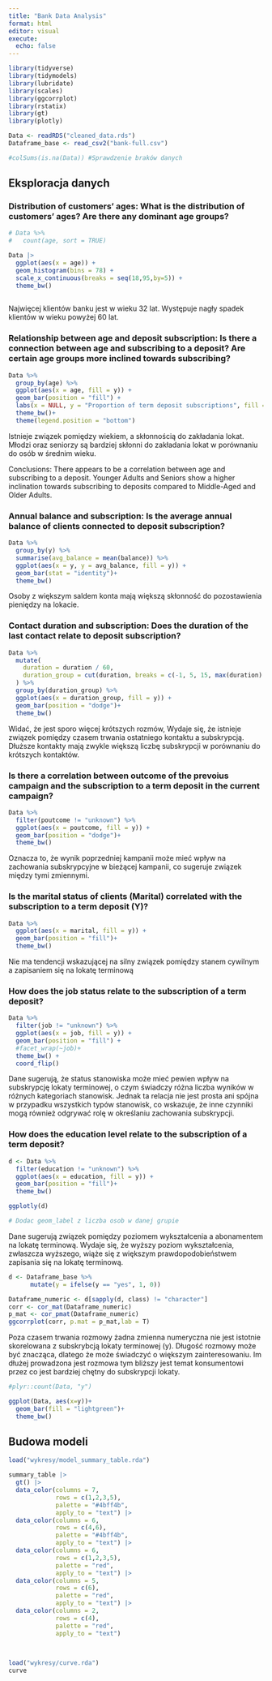 ```yaml
---
title: "Bank Data Analysis"
format: html
editor: visual
execute: 
  echo: false
---
```


```r

library(tidyverse)
library(tidymodels)
library(lubridate)
library(scales)
library(ggcorrplot)
library(rstatix)
library(gt)
library(plotly)
```

```r
Data <- readRDS("cleaned_data.rds")
Dataframe_base <- read_csv2("bank-full.csv")
```

```r
#colSums(is.na(Data)) #Sprawdzenie braków danych
```

## Eksploracja danych

### Distribution of customers' ages: What is the distribution of customers' ages? Are there any dominant age groups?

```r
# Data %>%
#   count(age, sort = TRUE)

Data |>
  ggplot(aes(x = age)) +
  geom_histogram(bins = 78) + 
  scale_x_continuous(breaks = seq(18,95,by=5)) +
  theme_bw()
 
```

Najwięcej klientów banku jest w wieku 32 lat. Występuje nagły spadek klientów w wieku powyżej 60 lat.

### Relationship between age and deposit subscription: Is there a connection between age and subscribing to a deposit? Are certain age groups more inclined towards subscribing?

```r
Data %>%
  group_by(age) %>%
  ggplot(aes(x = age, fill = y)) +
  geom_bar(position = "fill") +
  labs(x = NULL, y = "Proportion of term deposit subscriptions", fill = "Has the client subscribed a term deposit?") +
  theme_bw()+
  theme(legend.position = "bottom")
```

Istnieje związek pomiędzy wiekiem, a skłonnością do zakładania lokat. Młodzi oraz seniorzy są bardziej skłonni do zakładania lokat w porównaniu do osób w średnim wieku.

Conclusions: There appears to be a correlation between age and subscribing to a deposit. Younger Adults and Seniors show a higher inclination towards subscribing to deposits compared to Middle-Aged and Older Adults.

### Annual balance and subscription: Is the average annual balance of clients connected to deposit subscription?

```r
Data %>%
  group_by(y) %>%
  summarise(avg_balance = mean(balance)) %>%
  ggplot(aes(x = y, y = avg_balance, fill = y)) +
  geom_bar(stat = "identity")+
  theme_bw()
```

Osoby z większym saldem konta mają większą skłonność do pozostawienia pieniędzy na lokacie.

### Contact duration and subscription: Does the duration of the last contact relate to deposit subscription?

```r
Data %>%
  mutate(
    duration = duration / 60,
    duration_group = cut(duration, breaks = c(-1, 5, 15, max(duration) + 1), labels = c("Short", "Long", "Very long")), right = TRUE
  ) %>%
  group_by(duration_group) %>%
  ggplot(aes(x = duration_group, fill = y)) +
  geom_bar(position = "dodge")+
  theme_bw()

```

Widać, że jest sporo więcej krótszych rozmów, Wydaje się, że istnieje związek pomiędzy czasem trwania ostatniego kontaktu a subskrypcją. Dłuższe kontakty mają zwykle większą liczbę subskrypcji w porównaniu do krótszych kontaktów.

### Is there a correlation between outcome of the prevoius campaign and the subscription to a term deposit in the current campaign?

```r
Data %>%
  filter(poutcome != "unknown") %>% 
  ggplot(aes(x = poutcome, fill = y)) +
  geom_bar(position = "dodge")+
  theme_bw()
```

Oznacza to, że wynik poprzedniej kampanii może mieć wpływ na zachowania subskrypcyjne w bieżącej kampanii, co sugeruje związek między tymi zmiennymi.

### Is the marital status of clients (Marital) correlated with the subscription to a term deposit (Y)?

```r
Data %>%
  ggplot(aes(x = marital, fill = y)) +
  geom_bar(position = "fill")+
  theme_bw()
```

Nie ma tendencji wskazującej na silny związek pomiędzy stanem cywilnym a zapisaniem się na lokatę terminową

### How does the job status relate to the subscription of a term deposit?

```r
Data %>%
  filter(job != "unknown") %>% 
  ggplot(aes(x = job, fill = y)) + 
  geom_bar(position = "fill") +
  #facet_wrap(~job)+
  theme_bw() +
  coord_flip()
```

Dane sugerują, że status stanowiska może mieć pewien wpływ na subskrypcję lokaty terminowej, o czym świadczy różna liczba wyników w różnych kategoriach stanowisk. Jednak ta relacja nie jest prosta ani spójna w przypadku wszystkich typów stanowisk, co wskazuje, że inne czynniki mogą również odgrywać rolę w określaniu zachowania subskrypcji.

### How does the education level relate to the subscription of a term deposit?

```r
d <- Data %>%
  filter(education != "unknown") %>% 
  ggplot(aes(x = education, fill = y)) +
  geom_bar(position = "fill")+
  theme_bw()

ggplotly(d)

# Dodac geom_label z liczba osob w danej grupie
```

Dane sugerują związek pomiędzy poziomem wykształcenia a abonamentem na lokatę terminową. Wydaje się, że wyższy poziom wykształcenia, zwłaszcza wyższego, wiąże się z większym prawdopodobieństwem zapisania się na lokatę terminową.

```r
d <- Dataframe_base %>% 
      mutate(y = ifelse(y == "yes", 1, 0))

Dataframe_numeric <- d[sapply(d, class) != "character"]
corr <- cor_mat(Dataframe_numeric)
p_mat <- cor_pmat(Dataframe_numeric)
ggcorrplot(corr, p.mat = p_mat,lab = T)
```

Poza czasem trwania rozmowy żadna zmienna numeryczna nie jest istotnie skorelowana z subskrybcją lokaty terminowej (y). Długość rozmowy może być znacząca, dlatego że może świadczyć o większym zainteresowaniu. Im dłużej prowadzona jest rozmowa tym bliższy jest temat konsumentowi przez co jest bardziej chętny do subskrypcji lokaty.

```r
#plyr::count(Data, "y")

ggplot(Data, aes(x=y))+
  geom_bar(fill = "lightgreen")+
  theme_bw()
```

## Budowa modeli

```r
load("wykresy/model_summary_table.rda")

summary_table |> 
  gt() |> 
  data_color(columns = 7,
             rows = c(1,2,3,5),
             palette = "#4bff4b",
             apply_to = "text") |> 
  data_color(columns = 6,
             rows = c(4,6),
             palette = "#4bff4b",
             apply_to = "text") |> 
  data_color(columns = 6,
             rows = c(1,2,3,5),
             palette = "red",
             apply_to = "text") |> 
  data_color(columns = 5,
             rows = c(6),
             palette = "red",
             apply_to = "text") |> 
  data_color(columns = 2,
             rows = c(4),
             palette = "red",
             apply_to = "text")
  
  
```

```r
load("wykresy/curve.rda")
curve 
```
